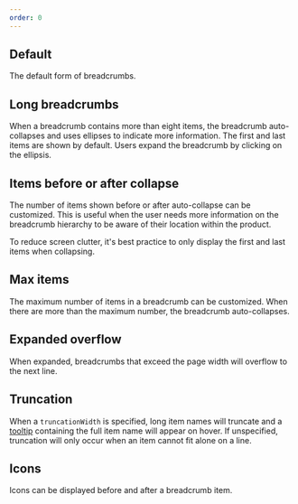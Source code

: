 ```yaml
---
order: 0
---
```



## Default

The default form of breadcrumbs.

<Example Component={BreadcrumbsDefault} componentName="@atlaskit/breadcrumbs" />

## Long breadcrumbs

When a breadcrumb contains more than eight items, the breadcrumb auto-collapses and uses ellipses to indicate more information. The first and last items are shown by default. Users expand the breadcrumb by clicking on the ellipsis.

<Example Component={BreadcrumbsLong} componentName="@atlaskit/breadcrumbs" />

## Items before or after collapse

The number of items shown before or after auto-collapse can be customized. This is useful when the user needs more information on the breadcrumb hierarchy to be aware of their location within the product.

To reduce screen clutter, it's best practice to only display the first and last items when collapsing.

<Example
  Component={BreadcrumbsBeforeAfterCollapse}
  componentName="@atlaskit/breadcrumbs"
/>

## Max items

The maximum number of items in a breadcrumb can be customized. When there are more than the maximum number, the breadcrumb auto-collapses.

<Example
  Component={BreadcrumbsMaxItems}
  componentName="@atlaskit/breadcrumbs"
/>

## Expanded overflow

When expanded, breadcrumbs that exceed the page width will overflow to the next line.

<Example
  Component={BreadcrumbsExpanded}
  componentName="@atlaskit/breadcrumbs"
/>

## Truncation

When a `truncationWidth` is specified, long item names will truncate and a [tooltip](/components/tooltip) containing the full item name will appear on hover. If unspecified, truncation will only occur when an item cannot fit alone on a line.

<Example
  Component={BreadcrumbsTruncation}
  componentName="@atlaskit/breadcrumbs"
/>

## Icons

Icons can be displayed before and after a breadcrumb item.

<Example Component={BreadcrumbsIcons} componentName="@atlaskit/breadcrumbs" />

